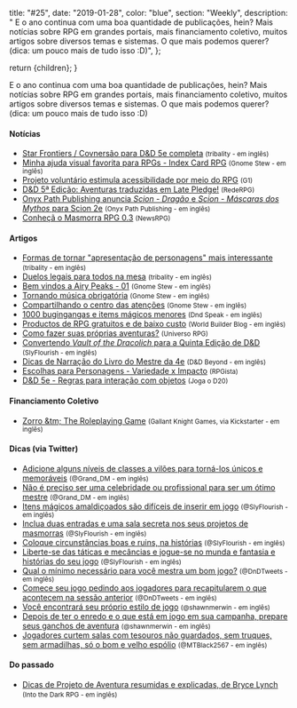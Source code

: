 
  title: "#25",
  date: "2019-01-28",
  color: "blue",
  section: "Weekly",
  description:
    "    E o ano continua com uma boa quantidade de publicações, hein? Mais notícias sobre RPG em grandes portais, mais financiamento coletivo, muitos artigos sobre diversos temas e sistemas. O que mais podemos querer? (dica: um pouco mais de tudo isso :D)",
};

  return <InternalLayout meta={meta}>{children}</InternalLayout>;
}

E o ano continua com uma boa quantidade de publicações, hein? Mais notícias sobre RPG em grandes portais, mais financiamento coletivo, muitos artigos sobre diversos temas e sistemas. O que mais podemos querer? (dica: um pouco mais de tudo isso :D)

#### Notícias

- [Star Frontiers / Covnersão para D&D 5e completa] <small>(tribality - em inglês)</small>
- [Minha ajuda visual favorita para RPGs - Index Card RPG] <small>(Gnome Stew - em inglês)</small>
- [Projeto voluntário estimula acessibilidade por meio do RPG] <small>(G1)</small>
- [D&D 5ª Edição: Aventuras traduzidas em Late Pledge!] <small>(RedeRPG)</small>
- [Onyx Path Publishing anuncia _Scion - Dragão_ e _Scion - Máscaras dos Mythos_ para Scion 2e] <small>(Onyx Path Publishing - em inglês)</small>
- [Conheçã o Masmorra RPG 0.3] <small>(NewsRPG)</small>

#### Artigos

- [Formas de tornar "apresentação de personagens" mais interessante] <small>(tribality - em inglês)</small>
- [Duelos legais para todos na mesa] <small>(tribality - em inglês)</small>
- [Bem vindos a Airy Peaks - 01] <small>(Gnome Stew - em inglês)</small>
- [Tornando música obrigatória] <small>(Gnome Stew - em inglês)</small>
- [Compartilhando o centro das atenções] <small>(Gnome Stew - em inglês)</small>
- [1000 bugingangas e items mágicos menores] <small>(Dnd Speak - em inglês)</small>
- [Productos de RPG gratuitos e de baixo custo] <small>(World Builder Blog - em inglês)</small>
- [Como fazer suas próprias aventuras?] <small>(Universo RPG)</small>
- [Convertendo _Vault of the Dracolich_ para a Quinta Edição de D&D] <small>(SlyFlourish - em inglês)</small>
- [Dicas de Narração do Livro do Mestre da 4e] <small>(D&D Beyond - em inglês)</small>
- [Escolhas para Personagens - Variedade x Impacto] <small>(RPGista)</small>
- [D&D 5e - Regras para interação com objetos] <small>(Joga o D20)</small>

#### Financiamento Coletivo

- [Zorro &tm; The Roleplaying Game] <small>(Gallant Knight Games, via Kickstarter - em inglês)</small>

#### Dicas (via Twitter)

- [Adicione alguns níveis de classes a vilões para torná-los únicos e memoráveis] <small>(@Grand_DM - em inglês)</small>
- [Não é preciso ser uma celebridade ou profissional para ser um ótimo mestre] <small>(@Grand_DM - em inglês)</small>
- [Itens mágicos amaldiçoados são difíceis de inserir em jogo] <small>(@SlyFlourish - em inglês)</small>
- [Inclua duas entradas e uma sala secreta nos seus projetos de masmorras] <small>(@SlyFlourish - em inglês)</small>
- [Coloque circunstâncias boas e ruins, na histórias] <small>(@SlyFlourish - em inglês)</small>
- [Liberte-se das táticas e mecâncias e jogue-se no munda e fantasia e histórias do seu jogo] <small>(@SlyFlourish - em inglês)</small>
- [Qual o mínimo necessário para você mestra um bom jogo?] <small>(@DnDTweets - em inglês)</small>
- [Comece seu jogo pedindo aos jogadores para recapitularem o que acontecem na sessão anterior] <small>(@DnDTweets - em inglês)</small>
- [Você encontrará seu próprio estilo de jogo] <small>(@shawnmerwin - em inglês)</small>
- [Depois de ter o enredo e o que está em jogo em sua campanha, prepare seus ganchos de aventura] <small>(@shawnmerwin - em inglês)</small>
- [Jogadores curtem salas com tesouros não guardados, sem truques, sem armadilhas, só o bom e velho espólio] <small>(@MTBlack2567 - em inglês)</small>

#### Do passado

- [Dicas de Projeto de Aventura resumidas e explicadas, de Bryce Lynch] <small>(Into the Dark RPG - em inglês)</small>

[star frontiers / covnersão para d&d 5e completa]: https://www.tribality.com/2019/01/31/star-frontiers/
[minha ajuda visual favorita para rpgs - index card rpg]: https://gnomestew.com/my-favourite-visual-aid-for-ttrpgs-the-index-card-rpg/
[projeto voluntário estimula acessibilidade por meio do rpg]: https://g1.globo.com/sp/santos-regiao/educacao/noticia/2019/02/02/projeto-voluntario-estimula-acessibilidade-por-meio-do-rpg.ghtml
[d&d 5ª edição: aventuras traduzidas em late pledge!]: https://www.rederpg.com.br/2019/02/01/dd-5a-edicao-aventuras-traduzidas-em-late-pledge/
[onyx path publishing anuncia _scion - dragão_ e _scion - máscaras dos mythos_ para scion 2e]: http://theonyxpath.com/onyx-path-publishing-announces-scion-dragon-and-scion-masks-of-the-mythos-supplements-for-the-scion-2nd-edition-rpg/
[conheçã o masmorra rpg 0.3]: https://newsrpg.wordpress.com/2019/01/29/conheca-masmorra-rpg-0-3/
[formas de tornar "apresentação de personagens" mais interessante]: https://www.tribality.com/2019/01/28/ways-to-make-classic-character-introductions-more-interesting/
[duelos legais para todos na mesa]: https://www.tribality.com/2019/02/01/duels-that-are-fun-for-everyone-at-the-table/
[bem vindos a airy peaks - 01]: https://gnomestew.com/welcome-to-the-airy-peaks-01/
[tornando música obrigatória]: https://gnomestew.com/making-music-mandatory/
[compartilhando o centro das atenções]: https://gnomestew.com/sharing-and-shining-the-spotlight/
[1000 bugingangas e items mágicos menores]: http://dndspeak.com/2019/01/100-interesting-trinkets-and-minor-magic-items/
[productos de rpg gratuitos e de baixo custo]: https://worldbuilderblog.me/2019/01/31/affordable-rpg-products/
[como fazer suas próprias aventuras?]: https://universorpg.com/bau-do-mestre/dicas/como-fazer-suas-proprias-aventuras/
[convertendo _vault of the dracolich_ para a quinta edição de d&d]: http://slyflourish.com/using_vault_of_the_dracolich.html
[dicas de narração do livro do mestre da 4e]: https://www.dndbeyond.com/posts/414-dungeon-mastering-tips-from-the-4th-edition
[escolhas para personagens - variedade x impacto]: http://rpgista.com.br/2019/01/30/escolhas-para-personagens/
[d&d 5e - regras para interação com objetos]: https://jogaod20.blogspot.com/2019/01/5e-objetos.html
[zorro &tm; the roleplaying game]: https://www.kickstarter.com/projects/gallantknightgames/zorrotm-the-roleplaying-game
[adicione alguns níveis de classes a vilões para torná-los únicos e memoráveis]: https://twitter.com/Grand_DM/status/1089867146191142912
[não é preciso ser uma celebridade ou profissional para ser um ótimo mestre]: https://twitter.com/Grand_DM/status/1092046483174641665
[itens mágicos amaldiçoados são difíceis de inserir em jogo]: https://twitter.com/SlyFlourish/status/1092151025560113154
[inclua duas entradas e uma sala secreta nos seus projetos de masmorras]: https://twitter.com/SlyFlourish/status/1091381323741175809
[coloque circunstâncias boas e ruins, na histórias]: https://twitter.com/SlyFlourish/status/1090671491505668096
[liberte-se das táticas e mecâncias e jogue-se no munda e fantasia e histórias do seu jogo]: https://twitter.com/SlyFlourish/status/1089916484715974656
[qual o mínimo necessário para você mestra um bom jogo?]: https://twitter.com/DnDTweets/status/1090684576383594496
[comece seu jogo pedindo aos jogadores para recapitularem o que acontecem na sessão anterior]: https://twitter.com/DnDTweets/status/1089959798785916928
[você encontrará seu próprio estilo de jogo]: https://twitter.com/shawnmerwin/status/1089918100257026048
[depois de ter o enredo e o que está em jogo em sua campanha, prepare seus ganchos de aventura]: https://twitter.com/shawnmerwin/status/1090655044188422145
[jogadores curtem salas com tesouros não guardados, sem truques, sem armadilhas, só o bom e velho espólio]: https://twitter.com/MTBlack2567/status/1091635870187192321
[dicas de projeto de aventura resumidas e explicadas, de bryce lynch]: http://into-the-dark-rpg.blogspot.com/2016/07/bryce-lynchs-adventure-design-tips.html
